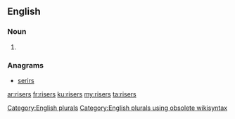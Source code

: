 ==English==

===Noun===
{{head|en}}

# {{plural of|riser}}

===Anagrams===
* [[serirs#English|serirs]]

[[Category:English plurals]][[Category:English plurals using obsolete wikisyntax]]

[[ar:risers]]
[[fr:risers]]
[[ku:risers]]
[[my:risers]]
[[ta:risers]]